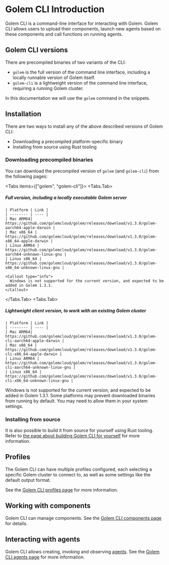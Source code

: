 
# Golem CLI Introduction

Golem CLI is a command-line interface for interacting with Golem. Golem CLI allows users to upload their components, launch new agents based on these components and call functions on running agents.

## Golem CLI versions
There are precompiled binaries of two variants of the CLI:

- `golem` is the full version of the command line interface, including a locally runnable version of Golem itself.
- `golem-cli` is a lightweight version of the command line interface, requiring a running Golem cluster.

In this documentation we will use the `golem` command in the snippets.

## Installation

There are two ways to install any of the above described versions of Golem CLI:

- Downloading a precompiled platform-specific binary
- Installing from source using Rust tooling

### Downloading precompiled binaries

You can download the precompiled version of `golem` (and `golem-cli`) from the following pages:

<Tabs items={["golem", "golem-cli"]}>
  <Tabs.Tab>
  ##### Full version, including a locally executable Golem server
    | Platform | Link |
    | -------- | ---- |
    | Mac ARM64| https://github.com/golemcloud/golem/releases/download/v1.3.0/golem-aarch64-apple-darwin |
    | Mac x86_64 | https://github.com/golemcloud/golem/releases/download/v1.3.0/golem-x86_64-apple-darwin |
    | Linux ARM64 | https://github.com/golemcloud/golem/releases/download/v1.3.0/golem-aarch64-unknown-linux-gnu |
    | Linux x86_64 | https://github.com/golemcloud/golem/releases/download/v1.3.0/golem-x86_64-unknown-linux-gnu |

    <Callout type="info">
      Windows is not supported for the current version, and expected to be added in Golem 1.3.1.
    </Callout>
  </Tabs.Tab>
  <Tabs.Tab>
  ##### Lightweight client version, to work with an existing Golem cluster
    | Platform | Link |
    | -------- | ---- |
    | Mac ARM64| https://github.com/golemcloud/golem/releases/download/v1.3.0/golem-cli-aarch64-apple-darwin |
    | Mac x86_64 | https://github.com/golemcloud/golem/releases/download/v1.3.0/golem-cli-x86_64-apple-darwin |
    | Linux ARM64 | https://github.com/golemcloud/golem/releases/download/v1.3.0/golem-cli-aarch64-unknown-linux-gnu |
    | Linux x86_64 | https://github.com/golemcloud/golem/releases/download/v1.3.0/golem-cli-x86_64-unknown-linux-gnu |

  <Callout type="info">
    Windows is not supported for the current version, and expected to be added in Golem 1.3.1.
  </Callout>
  </Tabs.Tab>
</Tabs>

<Callout type="info">
  Some platforms may prevent downloaded binaries from running by default. You may need to
  allow them in your system settings.
</Callout>

### Installing from source

It is also possible to build it from source for yourself using Rust tooling. Refer to [the page about building Golem CLI for yourself](/cli/install-from-source) for more information.

## Profiles

The Golem CLI can have multiple profiles configured, each selecting a specific Golem cluster to connect to, as well as some settings like the default output format.

See the [Golem CLI profiles page](/cli/profiles) for more information.

## Working with components

Golem CLI can manage components. See the [Golem CLI components page](/cli/components) for details.

## Interacting with agents

Golem CLI allows creating, invoking and observing [agents](/concepts/agents). See the [Golem CLI agents page](/cli/agents) for more information.
